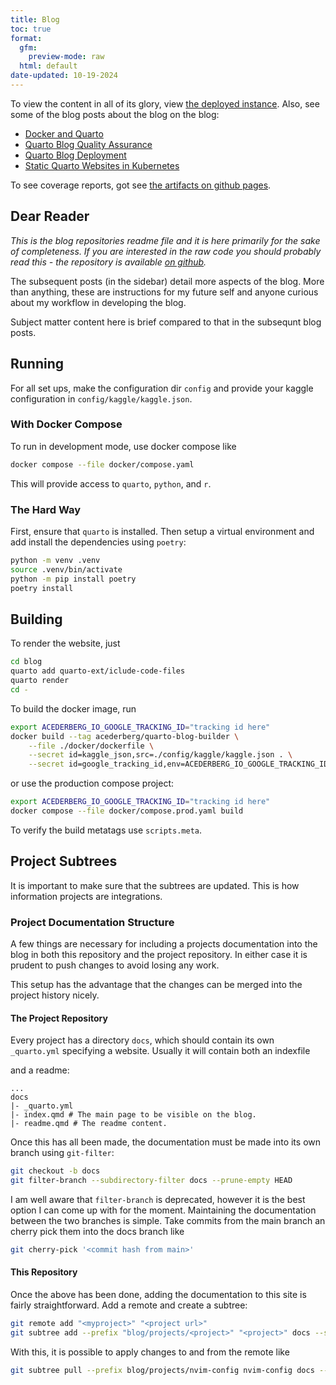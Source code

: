 ```yaml
---
title: Blog
toc: true
format:
  gfm:
    preview-mode: raw
  html: default
date-updated: 10-19-2024
---
```


::: {.content-visible when-format="markdown"}

To view the content in all of its glory, view [the deployed instance](acederberg.io).
Also, see some of the blog posts about the blog on the blog:

- [Docker and Quarto](./build.qmd)
- [Quarto Blog Quality Assurance](./qa.qmd)
- [Quarto Blog Deployment](./deploy.qmd)
- [Static Quarto Websites in Kubernetes](./posts/quarto-kube-static/index.qmd)

To see coverage reports, got see [the artifacts on github pages](https://acederberg.github.io/quarto-maths/).

:::

::: {.content-visible when-format="html"}

::: {.callout-note}

## Dear Reader

_This is the blog repositories readme file and it is here primarily for the sake of completeness._
_If you are interested in the raw code you should probably read this - the repository is available [on github](https://github.com/acederberg/quarto-maths)._

The subsequent posts (in the sidebar) detail more aspects of the blog.
More than anything, these are instructions for my future self and anyone curious about my workflow in developing the blog.

Subject matter content here is brief compared to that in the subsequnt blog posts.

:::

:::

## Running

For all set ups, make the configuration dir `config` and provide your kaggle
configuration in `config/kaggle/kaggle.json`.

### With Docker Compose

To run in development mode, use docker compose like

```bash
docker compose --file docker/compose.yaml
```

This will provide access to `quarto`, `python`, and `r`.

### The Hard Way

First, ensure that `quarto` is installed. Then setup a virtual environment and
add install the dependencies using `poetry`:

```bash
python -m venv .venv
source .venv/bin/activate
python -m pip install poetry
poetry install
```

## Building

To render the website, just

```bash
cd blog
quarto add quarto-ext/iclude-code-files
quarto render
cd -
```

To build the docker image, run

```bash
export ACEDERBERG_IO_GOOGLE_TRACKING_ID="tracking id here"
docker build --tag acederberg/quarto-blog-builder \
    --file ./docker/dockerfile \
    --secret id=kaggle_json,src=./config/kaggle/kaggle.json . \
    --secret id=google_tracking_id,env=ACEDERBERG_IO_GOOGLE_TRACKING_ID
```

or use the production compose project:

```bash
export ACEDERBERG_IO_GOOGLE_TRACKING_ID="tracking id here"
docker compose --file docker/compose.prod.yaml build
```

To verify the build metatags use `scripts.meta`.

## Project Subtrees

It is important to make sure that the subtrees are updated. This is how
information projects are integrations.

### Project Documentation Structure

A few things are necessary for including a projects documentation into the blog
in both this repository and the project repository. In either case it is
prudent to push changes to avoid losing any work.

This setup has the advantage that the changes can be merged into the project
history nicely.

#### The Project Repository

Every project has a directory `docs`, which should contain its own
`_quarto.yml` specifying a website. Usually it will contain both an indexfile

and a readme:

```
...
docs
|- _quarto.yml
|- index.qmd # The main page to be visible on the blog.
|- readme.qmd # The readme content.
```

Once this has all been made, the documentation must be made into its own branch
using `git-filter`:

```sh
git checkout -b docs
git filter-branch --subdirectory-filter docs --prune-empty HEAD                                                                                                                                                                            ─╯
```

I am well aware that `filter-branch` is deprecated, however it is the best
option I can come up with for the moment. Maintaining the documentation between
the two branches is simple. Take commits from the main branch an cherry pick
them into the docs branch like

```sh
git cherry-pick '<commit hash from main>'
```

#### This Repository

Once the above has been done, adding the documentation to this site is fairly
straightforward. Add a remote and create a subtree:

```sh
git remote add "<myproject>" "<project url>"
git subtree add --prefix "blog/projects/<project>" "<project>" docs --squash
```

With this, it is possible to apply changes to and from the remote like

```sh
git subtree pull --prefix blog/projects/nvim-config nvim-config docs --squash
```
